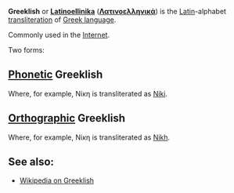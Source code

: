 '''Greeklish''' or '''[[Latinoellinika]]''' ('''[[Λατινοελληνικά]]''') is the [[Latin]]-alphabet [[transliteration]] of [[Greek language]].

Commonly used in the [[Internet]].

Two forms:

==[[Phonetic]] Greeklish==
Where, for example, Νίκη is transliterated as [[Niki]].

==[[Orthographic]] Greeklish==
Where, for example, Νίκη is transliterated as [[Nikh]].

==See also:==
* [http://en.wikipedia.org/wiki/Greeklish Wikipedia on Greeklish]